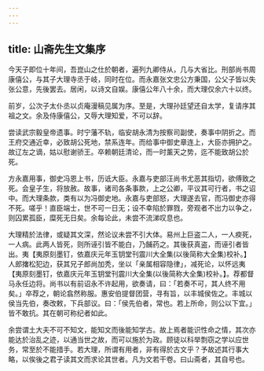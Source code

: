 ```yaml
---
---
---
```

title: 山斋先生文集序
---



今天子即位十年间，吾崑山之仕於朝者，遍列九卿侍从，几与大省比。刑部尚书周康僖公，与其子大理寺丞于岐，同时在位。而永嘉张文忠公方秉国，公父子皆以失张公意，先後罢去。居闲，以诗文自娱。康僖公年八十余，而大理仅余六十以终。

前岁，公次子太仆丞以贞庵漫稿见属为序。至是，大理孙廷望还自太学，复请序其祖之文。余及侍康僖公，又辱大理知爱，不可以辞。

尝读武宗毅皇帝遗事。时宁藩不轨，临安胡永清为按察司副使，奏事中阴折之。而王府交通近幸，必致胡公死地，禁系连年。而给事中御史章连上，大臣亦拥护之。故辽左之谪，姑以慰谢骄王。卒赖朝廷清论，而一时薰天之势，迄不能致胡公於死。

方永嘉用事，御史冯恩上书，历诋大臣。永嘉与吏部汪尚书尤恶其指切，欲傅致之死。会皇子生，将放赦。故事，诸司各条事款，上之公卿，平议其可行者，书之诏中。而大理条款，类有以为冯御史地。永嘉与吏部怒，大理遂去官，而冯御史亦得不死。嗟乎！直臣端士，世不可一日无；设不幸陷於罪戮，旁观者不出力以争之，则囚累孤臣，糜死无日矣。余每论此，未尝不流涕叹息也。

大理精於法律，或疑其文深，然论议未尝不引大体。易州上巨盗二人，一人瘐死，一人病。此两人皆死，则所诬引皆不能白，乃餔药之。其後获真盗，而诬引者皆出。夷【夷原刻墨钉，依嘉庆元年玉钥堂刊震川大全集(以後简称大全集)校补。】人郎撦松犯边，获其兄子郎尚加秃，坐以「亲属相容隐律」，减死论，以怀远夷【夷原刻墨钉，依嘉庆元年玉钥堂刊震川大全集(以後简称大全集)校补。】。荐都督马永任边将。尚书以有前诏永不许起用，欲奏请，曰：「若奏不可，其人终不用矣。」卒荐之，朝论翕然称服。惠安伯提督团营，寻有旨，以丰城侯佐之。丰城以侯当先伯，奏改敕，下兵部议。曰：「侯先伯者，常也。若上所命，则公以下宜。」皆不敢抗。其在朝可称纪者如此。

余尝谓土大夫不可不知文，能知文而後能知学古。故上焉者能识性命之情，其次亦能达於治乱之迹，以通当世之故，而可以施於为政。顾徒以科举剽窃之学以应世务，常至於不能措手。若大理，所谓有用者，非有得於古文乎？予故述其行事大略，以俟後之君子读其文而求论其世者。凡为文若干卷。曰山斋者，其自号也。